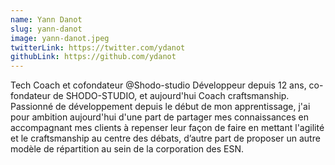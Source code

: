 ```yaml
---
name: Yann Danot
slug: yann-danot
image: yann-danot.jpeg
twitterLink: https://twitter.com/ydanot
githubLink: https://github.com/ydanot
---
```


Tech Coach et cofondateur @Shodo-studio Développeur depuis 12 ans, co-fondateur
de SHODO-STUDIO, et aujourd'hui Coach craftsmanship. Passionné de développement
depuis le début de mon apprentissage, j'ai pour ambition aujourd'hui d'une part
de partager mes connaissances en accompagnant mes clients à repenser leur façon
de faire en mettant l'agilité et le craftsmanship au centre des débats, d’autre
part de proposer un autre modèle de répartition au sein de la corporation des
ESN.

